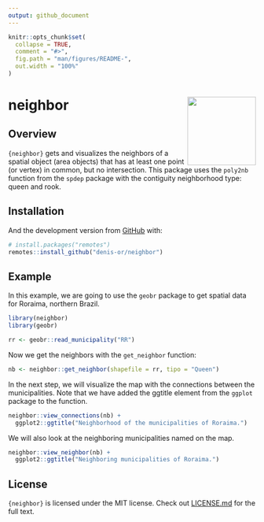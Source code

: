 ```yaml
---
output: github_document
---
```


<!-- README.md is generated from README.Rmd. Please edit that file -->

```r
knitr::opts_chunk$set(
  collapse = TRUE,
  comment = "#>",
  fig.path = "man/figures/README-",
  out.width = "100%"
)
```

# neighbor <a href='https://www.denis-or.com.br'><img src='man/figures/logo.png' align="right" height="139" /></a>

<!-- badges: start -->
<!-- badges: end -->

## Overview

`{neighbor}` gets and visualizes the neighbors of a spatial object (area objects) 
that has at least one point (or vertex) in common, but no intersection. 
This package uses the `poly2nb` function from the `spdep` package with the
contiguity neighborhood type: queen and rook.

## Installation

And the development version from [GitHub](https://github.com/) with:

```r
# install.packages("remotes")
remotes::install_github("denis-or/neighbor")
```

## Example

In this example, we are going to use the `geobr` package to get spatial data for 
Roraima, northern Brazil.

```r
library(neighbor)
library(geobr)
```


```r
rr <- geobr::read_municipality("RR")
```


Now we get the neighbors with the `get_neighbor` function:

```r
nb <- neighbor::get_neighbor(shapefile = rr, tipo = "Queen")
```

In the next step, we will visualize the map with the connections between the 
municipalities. Note that we have added the ggtitle element from the `ggplot`
package to the function.

```r
neighbor::view_connections(nb) +
  ggplot2::ggtitle("Neighborhood of the municipalities of Roraima.")
```



We will also look at the neighboring municipalities named on the map.

```r
neighbor::view_neighbor(nb) +
  ggplot2::ggtitle("Neighboring municipalities of Roraima.")
```


## License

`{neighbor}` is licensed under the MIT license. Check out
[LICENSE.md](https://github.com/denis-or/neighbor/blob/master/LICENSE.md)
for the full text.

